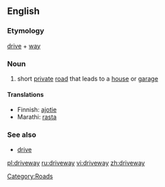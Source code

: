 ==English==

===Etymology===
[[drive]] + [[way]]

===Noun===
{{wikipedia}}
{{en-noun}}
#{{US}} short [[private]] [[road]] that leads to a [[house]] or [[garage]]

====Translations====
{{top}}
*Finnish: [[ajotie]]
*Marathi: [[rasta]]
{{bottom}}

===See also===
*[[drive]] {{UK}}

[[Category:Roads]]

[[pl:driveway]]
[[ru:driveway]]
[[vi:driveway]]
[[zh:driveway]]